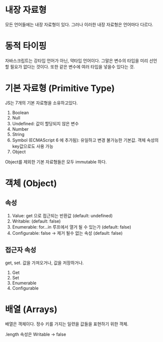 
<div className={styles.ImageStyle}>

# 내장 자료형

모든 언어들에는 내장 자료형이 있다.
그러나 이러한 내장 자료형은 언어마다 다르다.

# 동적 타이핑

자바스크립트는 강타입 언어가 아닌, 약타입 언어이다.
그말은 변수의 타입을 미리 선언할 필요가 없다는 것이다.
또한 같은 변수에 여러 타입을 넣을수 있다는 것.


# 기본 자료형 (Primitive Type)

JS는 7개의 기본 자료형을 소유하고있다.

1. Boolean
2. Null
3. Undefined: 값이 할당되지 않은 변수
4. Number
5. String
6. Symbol (ECMAScript 6 에 추가됨): 유일하고 변경 불가능한 기본값. 객체 속성의 key값으로도 사용 가능
7. Object

Object를 제외한 기본 자료형들은 모두 immutable 하다.

# 객체 (Object)

## 속성

1. Value: get 으로 접근되는 반환값 (default: undefined)
2. Writable: (default: false)
3. Enumerable: for...in 루프에서 열거 될 수 있는가 (default: false)
4. Configurable: false -> 제거 될수 없는 속성 (default: false)

## 접근자 속성

get, set.
값을 가져오거나,
값을 저장하거나.


1. Get
2. Set
3. Enumerable
4. Configurable


# 배열 (Arrays)

배열은 객체이다.
정수 키를 가지는 일련을 값들을 표현하기 위한 객체.

.length 속성은 Writable -> false
</div>
